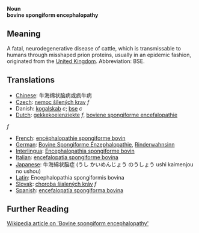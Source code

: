 '''Noun'''<br>
'''bovine spongiform encephalopathy'''

== Meaning ==

A fatal, neurodegenerative disease of cattle, which is transmissable to humans through misshaped prion proteins, usually in an epidemic fashion, originated from the [[United Kingdom]].  Abbreviation: BSE.

== Translations ==

*[[Chinese]]: 牛海绵状脑病或疯牛病
*[[Czech]]: [[nemoc šílených krav]]  ''f''
* Danish: [[kogalskab]] ''c''; [[bse]] ''c''
*[[Dutch]]: [[gekkekoeienziekte]] ''f'', [[boviene spongiforme encefalopathie]] 
''f'' <!-- I never saw or heard this term to be used -->
*[[French]]: [[encéphalopathie spongiforme bovin]]
*[[German]]: [[Bovine Spongiforme Enzephalopathie]], [[Rinderwahnsinn]]
*[[Interlingua]]: [[Encephalopathia spongiforme bovin]]
*[[Italian]]: [[encefalopatia spongiforme bovina]]
*[[Japanese]]: 牛海綿状脳症 (うし かいめんじょう のうしょう ushi kaimenjou no ushou)
*[[Latin]]: Encephalopathia spongiformis bovina
*[[Slovak]]: [[choroba šialených kráv]]  ''f''
*[[Spanish]]: [[encefalopatía spongiforma bovina]]

== Further Reading ==

[http://en.wikipedia.org/wiki/Bovine_spongiform_encephalopathy Wikipedia article on 'Bovine spongiform encephalopathy']